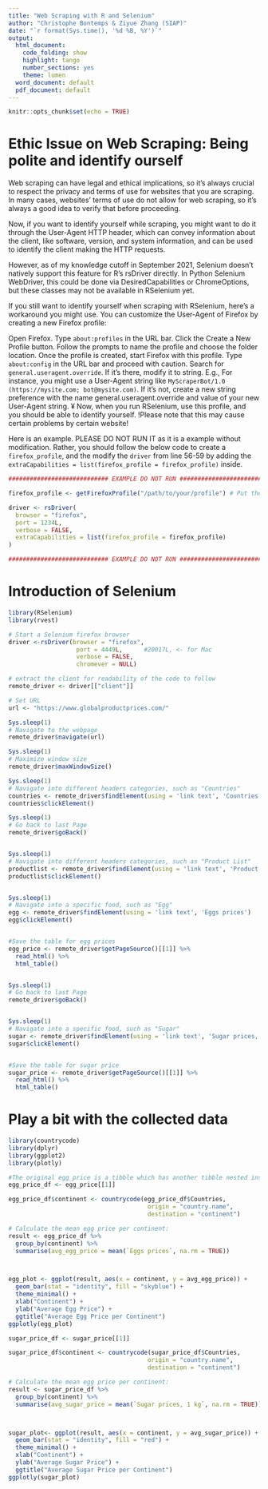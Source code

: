 ```yaml
---
title: "Web Scraping with R and Selenium"
author: "Christophe Bontemps & Ziyue Zhang (SIAP)"
date: "`r format(Sys.time(), '%d %B, %Y')`"
output:
  html_document:
    code_folding: show
    highlight: tango
    number_sections: yes
    theme: lumen
  word_document: default
  pdf_document: default
---
```


```r
knitr::opts_chunk$set(echo = TRUE)
```

# Ethic Issue on Web Scraping: Being polite and identify ourself
Web scraping can have legal and ethical implications, so it's always crucial to respect the privacy and terms of use for websites that you are scraping. In many cases, websites' terms of use do not allow for web scraping, so it's always a good idea to verify that before proceeding.

Now, if you want to identify yourself while scraping, you might want to do it through the User-Agent HTTP header, which can convey information about the client, like software, version, and system information, and can be used to identify the client making the HTTP requests.

However, as of my knowledge cutoff in September 2021, Selenium doesn't natively support this feature for R's rsDriver directly. In Python Selenium WebDriver, this could be done via DesiredCapabilities or ChromeOptions, but these classes may not be available in RSelenium yet.

If you still want to identify yourself when scraping with RSelenium, here's a workaround you might use. You can customize the User-Agent of Firefox by creating a new Firefox profile:

Open Firefox.
Type `about:profiles` in the URL bar.
Click the Create a New Profile button.
Follow the prompts to name the profile and choose the folder location.
Once the profile is created, start Firefox with this profile.
Type `about:config` in the URL bar and proceed with caution.
Search for `general.useragent.override`.
If it's there, modify it to string. E.g., For instance, you might use a User-Agent string like `MyScraperBot/1.0 (https://mysite.com; bot@mysite.com)`. If it's not, create a new string preference with the name general.useragent.override and value of your new User-Agent string. ¥
Now, when you run RSelenium, use this profile, and you should be able to identify yourself. !Please note that this may cause certain problems by certain website!

Here is an example. PLEASE DO NOT RUN IT as it is a example without modification. Rather, you should follow the below code to create a `firefox_profile`, and the modify the `driver` from line 56-59 by adding the `extraCapabilities = list(firefox_profile = firefox_profile)` inside.

```r
############################ EXAMPLE DO NOT RUN ############################ 

firefox_profile <- getFirefoxProfile("/path/to/your/profile") # Put the path of your profile here

driver <- rsDriver(
  browser = "firefox", 
  port = 1234L,        
  verbose = FALSE, 
  extraCapabilities = list(firefox_profile = firefox_profile)
)

############################ EXAMPLE DO NOT RUN ############################ 
```



# Introduction of Selenium

```r
library(RSelenium)
library(rvest)

# Start a Selenium firefox browser
driver <-rsDriver(browser = "firefox", 
                   port = 4449L,      #20017L, <- for Mac 
                   verbose = FALSE,
                   chromever = NULL)

# extract the client for readability of the code to follow
remote_driver <- driver[["client"]]

# Set URL
url <- "https://www.globalproductprices.com/"

Sys.sleep(1)
# Navigate to the webpage
remote_driver$navigate(url)

Sys.sleep(1)
# Maximize window size
remote_driver$maxWindowSize()

Sys.sleep(1)
# Navigate into different headers categories, such as "Countries"
countries <- remote_driver$findElement(using = 'link text', 'Countries')
countries$clickElement()

Sys.sleep(1)
# Go back to last Page
remote_driver$goBack()


Sys.sleep(1)
# Navigate into different headers categories, such as "Product List"
productlist <- remote_driver$findElement(using = 'link text', 'Product list')
productlist$clickElement()


Sys.sleep(1)
# Navigate into a specific food, such as "Egg"
egg <- remote_driver$findElement(using = 'link text', 'Eggs prices')
egg$clickElement()


#Save the table for egg prices
egg_price <- remote_driver$getPageSource()[[1]] %>% 
  read_html() %>%
  html_table()


Sys.sleep(1)
# Go back to last Page
remote_driver$goBack()


Sys.sleep(1)
# Navigate into a specific food, such as "Sugar"
sugar <- remote_driver$findElement(using = 'link text', 'Sugar prices, 1 kg')
sugar$clickElement()


#Save the table for sugar price
sugar_price <- remote_driver$getPageSource()[[1]] %>% 
  read_html() %>%
  html_table()
```


# Play a bit with the collected data

```r
library(countrycode)
library(dplyr)
library(ggplot2)
library(plotly)

#The original egg_price is a tibble which has another tibble nested inside. The inside tibble is what we need. So we use [[1]] to take it out
egg_price_df <- egg_price[[1]]    

egg_price_df$continent <- countrycode(egg_price_df$Countries, 
                                       origin = "country.name", 
                                       destination = "continent")

# Calculate the mean egg price per continent:
result <- egg_price_df %>%
  group_by(continent) %>%
  summarise(avg_egg_price = mean(`Eggs prices`, na.rm = TRUE))



egg_plot <- ggplot(result, aes(x = continent, y = avg_egg_price)) +
  geom_bar(stat = "identity", fill = "skyblue") +
  theme_minimal() +
  xlab("Continent") +
  ylab("Average Egg Price") +
  ggtitle("Average Egg Price per Continent")
ggplotly(egg_plot)

```



```r
sugar_price_df <- sugar_price[[1]]

sugar_price_df$continent <- countrycode(sugar_price_df$Countries, 
                                       origin = "country.name", 
                                       destination = "continent")

# Calculate the mean egg price per continent:
result <- sugar_price_df %>%
  group_by(continent) %>%
  summarise(avg_sugar_price = mean(`Sugar prices, 1 kg`, na.rm = TRUE))



sugar_plot<- ggplot(result, aes(x = continent, y = avg_sugar_price)) +
  geom_bar(stat = "identity", fill = "red") +
  theme_minimal() +
  xlab("Continent") +
  ylab("Average Sugar Price") +
  ggtitle("Average Sugar Price per Continent")
ggplotly(sugar_plot)

```
